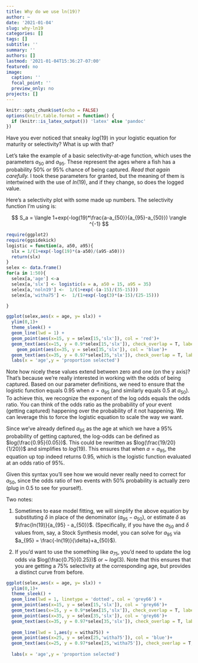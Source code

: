 ```yaml
---
title: Why do we use ln(19)?
author: ~
date: '2021-01-04'
slug: why-ln19
categories: []
tags: []
subtitle: ''
summary: ''
authors: []
lastmod: '2021-01-04T15:36:27-07:00'
featured: no
image:
  caption: ''
  focal_point: ''
  preview_only: no
projects: []
---
```

```r
knitr::opts_chunk$set(echo = FALSE)
options(knitr.table.format = function() {
  if (knitr::is_latex_output()) 'latex' else 'pandoc'
})
```

Have you ever noticed that sneaky $log(19)$ in your logistic equation for maturity or selectivity? What is up with that?


Let's take the example of a basic selectivity-at-age function, which uses the parameters $a_{50}$ and $a_{95}$. These represent the ages where a fish has a probability 50% or 95% chance of being captured. *Read that again carefully.* I took these parameters for granted, but the  meaning of them is  intertwined with the use of $ln(19)$, and if they change, so does the logged value.

Here's a selectivity plot with some made up numbers. The selectivity function I'm using is:

$$
S_a = \langle 1+exp(-log(19)*\frac{a-a_{50}}{a_{95}-a_{50}}) \rangle ^{-1}
$$

```r
require(ggplot2)
require(ggsidekick)
logistic = function(a, a50, a95){
  slx = 1/(1+exp(-log(19)*(a-a50)/(a95-a50)))
  return(slx)
}
selex <- data.frame()
for(a in 1:50){
  selex[a,'age'] <-a
  selex[a,'slx'] <- logistic(a = a, a50 = 15, a95 = 35)
  selex[a,'noln19'] <-  1/(1+exp(-(a-15)/(35-15)))
  selex[a,'witha75'] <-  1/(1+exp(-log(3)*(a-15)/(25-15)))

}

ggplot(selex,aes(x = age, y= slx)) +
  ylim(0,1)+
  theme_sleek() +
  geom_line(lwd = 1) +
  geom_point(aes(x=15, y = selex[15,'slx']), col = 'red')+
  geom_text(aes(x=15, y = 0.9*selex[15,'slx']), check_overlap = T, label = 'a50') +
    geom_point(aes(x=35, y = selex[35,'slx']), col = 'blue')+
  geom_text(aes(x=35, y = 0.97*selex[35,'slx']), check_overlap = T, label = 'a95') +
  labs(x = 'age',y = 'proportion selected')

```

Note how nicely these values extend between zero and one (on the y axis)? That's because we're really interested in working with the odds of being captured. Based on our parameter definitions, we need to ensure that the logistic function equals 0.95 when $a = a_{95}$ (and similarly equals 0.5 at $a_{50}$).
To achieve this, we recognize  the exponent of the log odds equals the odds ratio. You can think of the odds ratio as the probability of your event (getting captured) happening over the probability of it not happening. We can leverage this to force the logistic equation to scale the way we want.

Since we've already defined $a_{95}$ as the age at which we have a 95% probability of getting captured, the log-odds can be defined as $log(\frac{0.95}{0.05})$. This could be rewritten as $log(\frac{19/20}{1/20})$ and simplifies to $log(19)$.   This ensures that when $a = a_{95}$, the equation up top indeed returns 0.95, which is the logistic function evaluated at an odds ratio of 95%.

Given this syntax you'll see how we would never really need to correct for  $a_{50}$, since the odds ratio of two events with 50% probability is actually zero (plug in 0.5 to see for yourself). 

Two notes: 

1. Sometimes to ease model fitting, we will simplify the above equation by substituting $\delta$ in place of the denominator ($a_{95} - a_{50}$), or estimate $\delta$ as $\frac{ln(19)}{a_{95} - a_{50}}$. (Specifically, if you have the $a_{50}$ and  $\delta$ values from, say, a Stock Synthesis model, you can solve for $a_{95}$ via $a_{95} = \frac{-ln(19)}{\delta}+a_{50}$).

2. If you'd want to use the something like $a_{75}$, you'd need to update the log odds via $log(\frac{0.75}{0.25})$ or ~ $log(3)$. Note that this ensures that you are getting a 75% selectivity at the corresponding age, but provides a distinct curve from before.


```r
ggplot(selex,aes(x = age, y= slx)) +
  ylim(0,1)+
  theme_sleek() +
  geom_line(lwd = 1, linetype = 'dotted', col = 'grey66') +
  geom_point(aes(x=15, y = selex[15,'slx']), col = 'grey66')+
  geom_text(aes(x=15, y = 0.9*selex[15,'slx']), check_overlap = T, label = 'a50') +
  geom_point(aes(x=35, y = selex[35,'slx']), col = 'grey66')+
  geom_text(aes(x=35, y = 0.97*selex[35,'slx']), check_overlap = T, label = 'a95') +
  
  geom_line(lwd = 1,aes(y = witha75)) +
  geom_point(aes(x=25, y = selex[25,'witha75']), col = 'blue')+
  geom_text(aes(x=25, y = 0.97*selex[25,'witha75']), check_overlap = T, label = 'a75') +
  
  labs(x = 'age',y = 'proportion selected')
```